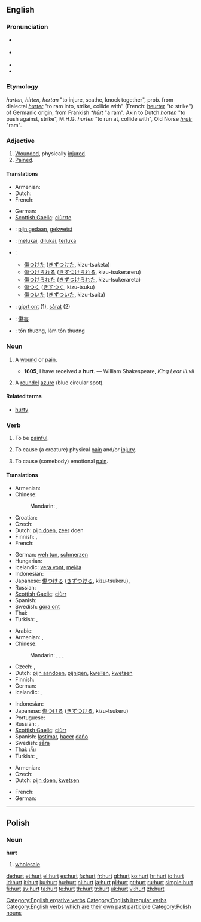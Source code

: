 {{wikipedia|dab=Hurt}}
==English==

===Pronunciation===
* {{a|RP}} {{IPA|/hɜːt/}}
* {{a|GenAm}} {{IPA|/hɝt/}}
* {{audio|en-us-hurt.ogg|Audio (US)}}
* {{rhymes|ɜː(r)t}}

===Etymology===
{{etyl|enm}} ''hurten, hirten, hertan'' "to injure, scathe, knock together", prob. from {{etyl|fro}} dialectal ''[[hurter]]'' "to ram into, strike, collide with" (French: [[heurter]] "to strike") of Germanic origin, from Frankish ''*hūrt'' "a ram". Akin to Dutch ''[[horten]]'' "to push against, strike", M.H.G. ''hurten'' "to run at, collide with", Old Norse ''[[hrūtr]]'' "ram".

===Adjective===
{{infl|en|adjective}}

# [[wounded|Wounded]], physically [[injured]].
# [[pained|Pained]].

====Translations====
{{trans-top|wounded, injured}}
* Armenian: {{t|hy|վիրավոր|tr=viravor|sc=Armn|xs=Armenian}}
* Dutch: {{t-|nl|gekwetst}}
* French: {{t+|fr|blessé}}
{{trans-mid}}
* German: {{t-|de|verletzt}}
* [[Scottish Gaelic]]: [[ciùrrte]]
{{trans-bottom}}

{{trans-top|pained}}
{{trans-mid}}
{{trans-bottom}}

{{checktrans-top}}
* {{ttbc|Dutch}}: [[pijn gedaan]], [[gekwetst]]
* {{ttbc|Indonesian}}: [[luka|melukai]], [[luka|dilukai]], [[luka|terluka]]
* {{ttbc|Japanese}}:
** [[傷つけた]] ([[きずつけた]], kizu-tsuketa)
** [[傷つけられる]] ([[きずつけられる]], kizu-tsukerareru)
** [[傷つけられた]] ([[きずつけられた]], kizu-tsukerareta)
** [[傷つく]] ([[きずつく]], kizu-tsuku)
** [[傷ついた]] ([[きずついた]], kizu-tsuita)
* {{ttbc|Swedish}}: [[gjort ont]] (1), [[sårat]] (2)
* {{ttbc|Chinese}}: [[傷害]]
* {{ttbc|Vietnamese}}: tổn thương, làm tổn thương
{{checktrans-bottom}}

===Noun===
{{en-noun}}

# {{archaic}} A [[wound]] or [[pain]].
#* '''1605''', I have received a '''hurt'''. — William Shakespeare, ''King Lear III.vii''
# {{heraldiccharge}} A [[roundel]] [[azure]] (blue circular spot).

====Related terms====
* [[hurty]]

===Verb===
{{en-verb|hurts|hurting|hurt}}

# {{intransitive}} To be [[painful]].
# {{transitive}} To cause (a creature) physical [[pain]] and/or [[injury]].
# {{transitive}} To cause (somebody) emotional [[pain]].

====Translations====
{{trans-top|to be painful}}
* Armenian: {{t-|hy|ցավել|tr=c’avel|sc=Armn|xs=Armenian}}
* Chinese:
*: Mandarin: {{qualifier|adjective}} {{t-|cmn|疼|tr=téng|sc=Hani|xs=Mandarin}},  {{qualifier|adjective}} {{t-|cmn|痛|tr=tòng|sc=Hani|xs=Mandarin}}
* Croatian: {{t+|hr|boljeti}}
* Czech: {{t-|cs|bolet}}
* Dutch: [[pijn doen]], [[zeer]] doen
* Finnish: {{t+|fi|sattua}}, {{t+|fi|koskea}}
* French: {{t+|fr|faire mal}}
{{trans-mid}}
* German: [[weh tun]], [[schmerzen]]
* Hungarian: {{t+|hu|fáj}}
* Icelandic: [[vera vont]], [[meiða]]
* Indonesian: {{t-|id|luka|alt=melukai|xs=Indonesian}}
* Japanese: [[傷つける]] ([[きずつける]], kizu-tsukeru),  {{qualifier|adjective}} {{t+|ja|痛い|tr=itai|sc=Jpan}}
* Russian: {{t+|ru|болеть|tr=bolét'|sc=Cyrl}}
* [[Scottish Gaelic]]: [[ciùrr]]
* Spanish: {{t-|es|doler}}
* Swedish: [[göra ont]]
* Thai: {{t+|th|เจ็บ|xs=Thai}}
* Turkish: {{t+|tr|ağrımak}}, {{t+|tr|acımak}}
{{trans-bottom}}

{{trans-top|to cause physical pain}}
* Arabic: {{t|ar|جرح|tr=jaraHa|sc=Arab}}
* Armenian: {{t|hy|ցավեցնել|tr=c’avec’nel|sc=Armn|xs=Armenian}},  {{t|hy|վնասել|tr=vnasel|sc=Armn|xs=Armenian}}
* Chinese:
*: Mandarin: {{t|cmn|傷害|sc=Hani|xs=Mandarin}},  {{t|cmn|伤害|tr=shānghài|sc=Hani|xs=Mandarin}},  {{t-|cmn|傷|sc=Hani|xs=Mandarin}},  {{t-|cmn|伤|tr=shāng|sc=Hani|xs=Mandarin}}
* Czech: {{t-|cs|ranit}}, {{t-|cs|poranit}}
* Dutch: [[pijn aandoen]], [[pijnigen]], [[kwellen]], [[kwetsen]]
* Finnish: {{t+|fi|satuttaa}}
* German: {{t+|de|verletzen}}
* Icelandic: {{t-|is|særa}}, {{t-|is|meiða}}
{{trans-mid}}
* Indonesian: {{t-|id|luka|alt=melukai|xs=Indonesian}}
* Japanese: [[傷つける]] ([[きずつける]], kizu-tsukeru)
* Portuguese: {{t+|pt|ferir}}
* Russian: {{t|ru|причинять боль|tr=pričinját' bol'|sc=Cyrl}},  {{t|ru|причинить боль|tr=pričinít' bol'|sc=Cyrl}}
* [[Scottish Gaelic]]: [[ciùrr]]
* Spanish: [[lastimar]], [[hacer]] [[daño]]
* Swedish: [[såra]]
* Thai: [[เจ็บ]]
* Turkish: {{t+|tr|acıtmak}}, {{t+|tr|ağrıtmak}}
{{trans-bottom}}

{{trans-top|to cause emotional pain}}
* Armenian: {{t|hy|ցավեցնել|tr=c’avec’nel|sc=Armn|xs=Armenian}}
* Czech: {{t-|cs|ranit}}
* Dutch: [[pijn doen]], [[kwetsen]]
{{trans-mid}}
* French: {{t+|fr|faire mal}}
* German: {{t+|de|quälen}}
{{trans-bottom}}

[[Category:English ergative verbs]]
[[Category:English irregular verbs]]
[[Category:English verbs which are their own past participle]]

----

==Polish==

===Noun===
'''hurt'''

# [[wholesale]]

[[Category:Polish nouns]]

[[de:hurt]]
[[et:hurt]]
[[el:hurt]]
[[es:hurt]]
[[fa:hurt]]
[[fr:hurt]]
[[gl:hurt]]
[[ko:hurt]]
[[hr:hurt]]
[[io:hurt]]
[[id:hurt]]
[[it:hurt]]
[[ku:hurt]]
[[hu:hurt]]
[[nl:hurt]]
[[ja:hurt]]
[[pl:hurt]]
[[pt:hurt]]
[[ru:hurt]]
[[simple:hurt]]
[[fi:hurt]]
[[sv:hurt]]
[[ta:hurt]]
[[te:hurt]]
[[th:hurt]]
[[tr:hurt]]
[[uk:hurt]]
[[vi:hurt]]
[[zh:hurt]]